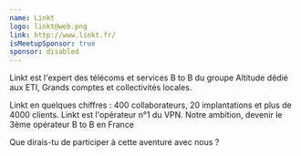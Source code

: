 ```yaml
---
name: Linkt
logo: linkt@web.png
link: http://www.linkt.fr/
isMeetupSponsor: true
sponsor: disabled
---
```


Linkt est l'expert des télécoms et services B to B du groupe Altitude dédié aux ETI, 
Grands comptes et collectivités locales.

Linkt en quelques chiffres : 400 collaborateurs, 20 implantations et plus de 4000 clients.
Linkt est l'opérateur n°1 du VPN. Notre ambition, devenir le 3ème opérateur B to B en France
 
Que dirais-tu de participer à cette aventure avec nous ? 
